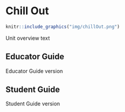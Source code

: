 # Chill Out
```r
knitr::include_graphics("img/chillOut.png")
```
Unit overview text

## Educator Guide
Educator Guide version

## Student Guide
Student Guide version